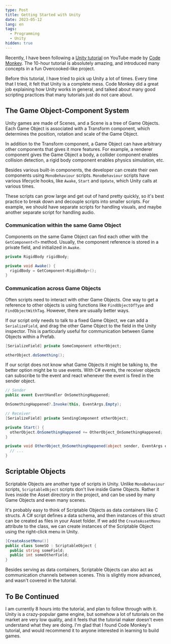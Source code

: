 ```yaml
---
type: Post
title: Getting Started with Unity
date: 2023-05-12
lang: en
tags:
  - Programming
  - Unity
hidden: true
---
```


Recently, I have been following a [Unity
tutorial](https://www.youtube.com/watch?v=AmGSEH7QcDg) on YouTube made by [Code
Monkey](https://unitycodemonkey.com/). The 10-hour tutorial is absolutely
amazing, and introduced many concepts in a fun Overcooked-like project.

Before this tutorial, I have tried to pick up Unity a lot of times. Every time
that I tried, it felt that Unity is a complete mess. Code Monkey did a great job
explaining how Unity works in general, and talked about many good scripting
practices that many tutorials just do not care about.

## The Game Object-Component System

Unity games are made of Scenes, and a Scene is a tree of Game Objects. Each Game
Object is associated with a Transform component, which determines the position,
rotation and scale of the Game Object.

In addition to the Transform component, a Game Object can have arbitrary other
components that gives it more features. For example, a renderer component gives
the Game Object a body, a collider component enables collision detection, a
rigid body component enables physics simulation, etc.

Besides various built-in components, the developer can create their own
components using `MonoBehaviour` scripts. `MonoBehaviour` scripts have various
lifecycle hooks, like `Awake`, `Start` and `Update`, which Unity calls at
various times.

These scripts can grow large and get out of hand pretty quickly, so it's best
practice to break down and decouple scripts into smaller scripts. For example,
we should have separate scripts for handling visuals, and maybe another separate
script for handling audio.

### Communication within the same Game Object

Components on the same Game Object can find each other with the
`GetComponent<T>` method. Usually, the component reference is stored in a
private field, and initialized in `Awake`.

```cs
private RigidBody rigidBody;

private void Awake() {
  rigidBody = GetComponent<RigidBody>();
}
```

### Communication across Game Objects

Often scripts need to interact with other Game Objects. One way to get a
reference to other objects is using functions like `FindObjectOfType` and
`FindObjectWithTag`. However, there are usually better ways.

If our script only needs to talk to a fixed Game Object, we can add a
`SerializeField`, and drag the other Game Object to the field in the Unity
inspector. This is particularly useful for communication between Game Objects
within a Prefab.

```cs
[SerializeField] private SomeComponent otherObject;

otherObject.doSomething();
```

If our script does not know what Game Objects it might be talking to, the better
option might be to use events. With C# events, the receiver objects can
subscribe to the event and react whenever the event is fired in the sender
object.

```cs
// Sender
public event EventHandler OnSomethingHappened;

OnSomethingHappened?.Invoke(this, EventArgs.Empty);

// Receiver
[SerializeField] private SendingComponent otherObject;

private Start() {
  otherObject.OnSomethingHappened += OtherObject_OnSomethingHappened;
}

private void OtherObject_OnSomethingHappened(object sender, EventArgs e) {
  // ...
}
```

## Scriptable Objects

Scriptable Objects are another type of scripts in Unity. Unlike `MonoBehaviour`
scripts, `ScriptableObject` scripts don't live inside Game Objects. Rather it
lives inside the Asset directory in the project, and can be used by many Game
Objects and even many scenes.

It's probably easy to think of Scriptable Objects as data containers like C
structs. A C# script defines a data schema, and then instances of this struct
can be created as files in your Asset folder. If we add the `CreateAssetMenu`
attribute to the class, we can create instances of the Scriptable Object using
the right-click menu in Unity.

```cs
[CreateAssetMenu()]
public class SomeSO : ScriptableObject {
  public string someField;
  public int someOtherField;
}
```

Besides serving as data containers, Scriptable Objects can also act as
communication channels between scenes. This is slightly more advanced, and
wasn't covered in the tutorial.

## To Be Continued

I am currently 8 hours into the tutorial, and plan to follow through with it.
Unity is a crazy-popular game engine, but somehow a lot of tutorials on the
market are very low quality, and it feels that the tutorial maker doesn't even
understand what they are doing. I'm glad that I found Code Monkey's tutorial,
and would recommend it to anyone interested in learning to build games.
